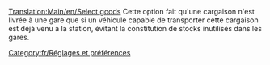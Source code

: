 [[Translation:Main/en/Select goods]]
{{en/-}}
Cette option fait qu'une cargaison n'est livrée à une gare que si un véhicule capable de transporter cette cargaison est déjà venu à la station, évitant la constitution de stocks inutilisés dans les gares.

[[Category:fr/Réglages et préférences]]
{{fr/Amorce}}